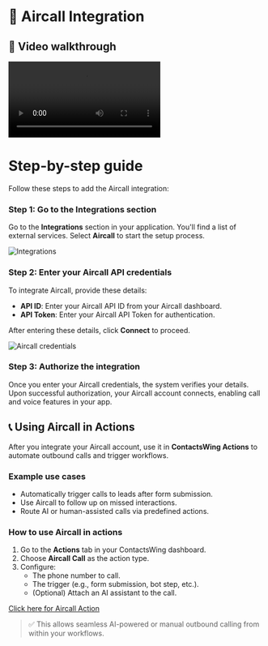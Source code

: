 # 🔗 Aircall Integration

## 🎥 Video walkthrough

<div class="card-video">
  <video src="https://storage.googleapis.com/helpsessionvideos/Contactswing/Videos/aircall.mp4" autoplay playsinline controls title="Aircall Integration"></video>
</div>

# Step-by-step guide

Follow these steps to add the Aircall integration:

### Step 1: Go to the Integrations section
Go to the **Integrations** section in your application. You'll find a list of external services. Select **Aircall** to start the setup process.

<img src="https://storage.googleapis.com/helpsessionvideos/Contactswing/images/all.jpg" alt="Integrations" />

### Step 2: Enter your Aircall API credentials
To integrate Aircall, provide these details:
- **API ID**: Enter your Aircall API ID from your Aircall dashboard.
- **API Token**: Enter your Aircall API Token for authentication.

After entering these details, click **Connect** to proceed.

<img src="https://storage.googleapis.com/helpsessionvideos/Contactswing/images/aircall.jpg" alt="Aircall credentials" />

### Step 3: Authorize the integration
Once you enter your Aircall credentials, the system verifies your details. Upon successful authorization, your Aircall account connects, enabling call and voice features in your app.

## 📞 Using Aircall in Actions

After you integrate your Aircall account, use it in **ContactsWing Actions** to automate outbound calls and trigger workflows.

### Example use cases
- Automatically trigger calls to leads after form submission.
- Use Aircall to follow up on missed interactions.
- Route AI or human-assisted calls via predefined actions.

### How to use Aircall in actions
1. Go to the **Actions** tab in your ContactsWing dashboard.
2. Choose **Aircall Call** as the action type.
3. Configure:
   - The phone number to call.
   - The trigger (e.g., form submission, bot step, etc.).
   - (Optional) Attach an AI assistant to the call.

[Click here for Aircall Action](/help/Actions/aircall)

> ✅ This allows seamless AI-powered or manual outbound calling from within your workflows.

